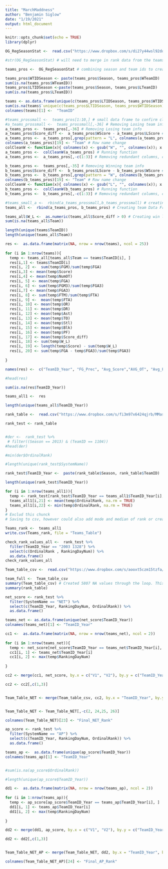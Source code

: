 ```yaml
---
title: "MarchMaddness"
author: "Benjamin Siglow"
date: "1/19/2021"
output: html_document
---
```


```r
knitr::opts_chunk$set(echo = TRUE)
library(dplyr)
```

```r
OG_RegSeasonStat <-  read.csv("https://www.dropbox.com/s/di27y44wsl92dqs/MRegularSeasonDetailedResults.csv?dl=1")

```

```r
#str(OG_RegSeasonStat) # will need to merge in rank data from the teams excel doc , currently working on individual team table

teams_pros <-  OG_RegSeasonStat # combining season and team ids to create a team data frame 

teams_pros$WTIDSeason <- paste(teams_pros$Season, teams_pros$WTeamID)
sum(is.na(teams_pros$WTeamID))
teams_pros$LTIDSeason <-paste(teams_pros$Season, teams_pros$LTeamID)
sum(is.na(teams_pros$LTeamID))
```

```r
teams <- as.data.frame(unique(c(teams_pros$LTIDSeason, teams_pros$WTIDSeason)))
sum(is.na(teams$`unique(c(teams_pros$LTIDSeason, teams_pros$WTIDSeason))`))
colnames(teams)[1] <-  "TeamID"
```

```r
#teams_prossmall <-  teams_pros[1:10,] # small data frame to confirm cleaning
#a_teams_prossmall <-  teams_prossmall[,-36] # Removing Losing team info (Smallframe)
a_teams_pros <-  teams_pros[,-36] # Removing Losing team info 
a_teams_pros$Score_diff <-  a_teams_pros$WScore - a_teams_pros$LScore # Creating score differenctial
a_teams_pros <-  a_teams_pros[,grep(pattern = "L", colnames(a_teams_pros),ignore.case = FALSE , invert = TRUE)] # Removing all columns relating to losing team 
colnames(a_teams_pros)[19] <- "Team" # Row name change
colCleanW <- function(x){ colnames(x) <- gsub("W", "", colnames(x)); x }  # Removing all prefix W in colnames
a_teams_pros <-  colCleanW(a_teams_pros) # Running function
a_teams_pros <-  a_teams_pros[,-c(1:3)] # Removing redundant columns, can be removed to spot check 
```


```r
b_teams_pros <-  teams_pros[,-35] # Removing Winning team info 
b_teams_pros$Score_diff <-  b_teams_pros$LScore - b_teams_pros$WScore # Creating score differential
b_teams_pros <-  b_teams_pros[,grep(pattern = "W", colnames(b_teams_pros),ignore.case = FALSE , invert = TRUE)] # Removing all columns relating to losing team 
colnames(b_teams_pros)[19] <- "Team" # Row name change
colCleanW <- function(x){ colnames(x) <- gsub("L", "", colnames(x)); x }  # Removing all prefix W in colnames
b_teams_pros <-  colCleanW(b_teams_pros) # Running function
b_teams_pros <-  b_teams_pros[,-c(1:3)] # Removing redundant columns, can be removed to spot check
```

```r
#teams_small_a <-  rbind(a_teams_prossmall,b_teams_prossmall) # creating winning and losing team stats in small format
teams_all <-  rbind(a_teams_pros, b_teams_pros) # Creating team Data Frame

teams_all$W_L <-  as.numeric(teams_all$Score_diff > 0) # Creating win loss column 
sum(is.na(teams_all$Team))
```

```r
length(unique(teams$TeamID))
length(unique(teams_all$Team))
```


```r
res <-  as.data.frame(matrix(NA, nrow = nrow(teams), ncol = 25))
                      
for (i in 1:nrow(teams)){
  temp <- teams_all[teams_all$Team == teams$TeamID[i], ]
  res[i,1] <- teams$TeamID[i]
  res[i, 2] <-  sum(temp$FGM)/sum(temp$FGA) 
  res[i,3] <- mean(temp$Score)
  res[i,4] <- mean(temp$NumOT)
  res[i, 5] <- mean(temp$FGA)
  res[i, 6] <- sum(temp$FGM3)/sum(temp$FGA3)
  res[i,7] <- mean(temp$FGA3)
  res[i, 8] <- sum(temp$FTM)/sum(temp$FTA)
  res[i, 9] <-  mean(temp$FTA)
  res[i, 10] <- mean(temp$OR)
  res[i, 11] <- mean(temp$DR)
  res[i, 12] <- mean(temp$Ast)
  res[i, 13] <- mean(temp$TO)
  res[i, 14] <- mean(temp$Stl)
  res[i, 15] <- mean(temp$Blk)
  res[i, 16] <- mean(temp$PF)
  res[i, 17] <- mean(temp$Score_diff)
  res[i, 18] <- sum(temp$W_L)
  res[i, 19] <- length(temp$Score) - sum(temp$W_L)
  res[i, 20] <- sum(temp$FGA - temp$FGA3)/sum(temp$FGA3)
  
}

names(res) <-  c("TeamID_Year", "FG_Prec", "Avg_Score","AVG_OT", "Avg_FGA", "FG3_Prec", "Avg_FGA3", "FT_Prec", "AVG_FTA", "AVG_OR", "AVG_DR", "AVG_AST", "ACG_TO", "AvG_Stl", "AVG_Blk", "AVG_PF", "AVG_Scor_Diff", "Num_Wins","Num_Loss","2pt_3pt_ratio" , "Avg_Rank", "Best_Rank", "Final_NET_Rank", "Final_AP_Rank")

#head(res)

sum(is.na(res$TeamID_Year))

teams_all1 <-  res

length(unique(teams_all$TeamID_Year))
```

```r
rank_table <-  read.csv("https://www.dropbox.com/s/fi3m97x6424qjrb/MMasseyOrdinals.csv?dl=1")

rank_test <- rank_table


#der <-  rank_test %>%
 # filter((Season == 2013) & (TeamID == 1104))
#head(der)

#min(der$OrdinalRank)

#length(unique(rank_test$SystemName))

```

```r
rank_test$TeamID_Year <-  paste(rank_table$Season, rank_table$TeamID)

length(unique(rank_test$TeamID_Year))

```



```r
for (i in 1:nrow(teams_all1)){
  temp <- rank_test[rank_test$TeamID_Year == teams_all1$TeamID_Year[i], ]
  teams_all1[i,21] <- mean(temp$OrdinalRank, na.rm = TRUE)
  teams_all1[i,22] <- min(temp$OrdinalRank, na.rm = TRUE)
}
# Exclud this chunck 
# Saving to csv, however could also add mode and median of rank or create chart of each ranking conglomerant 
```

```r
Teams_rank <-  teams_all1
write.csv(Teams_rank, file = "Teams_Table")
```


```r
check_rank_values_all <-  rank_test %>%
  filter(TeamID_Year == "2003 1328") %>%
  select(c(OrdinalRank , RankingDayNum)) %>%
  as.data.frame()
check_rank_values_all
```

```r
Team_table_csv <-  read.csv("https://www.dropbox.com/s/aooxt5czm15tzfa/Teams_Table?dl=1") # Read in of final team table so no need to use long loop. 

team_full <-  Team_table_csv
summary(Team_table_csv) # Created 5807 NA values through the loop. This will need to be reviewed. 
summary(rank_table)
```

```r

net_score <- rank_test %>%
  filter(SystemName == "NET") %>%
  select(c(TeamID_Year, RankingDayNum, OrdinalRank)) %>%
  as.data.frame()

teams_net <- as.data.frame(unique(net_score$TeamID_Year))
colnames(teams_net)[1] <- "TeamID_Year"

cc1 <-  as.data.frame(matrix(NA, nrow = nrow(teams_net), ncol = 2))
                      
for (i in 1:nrow(teams_net)){
  temp <- net_score[net_score$TeamID_Year == teams_net$TeamID_Year[i], ]
  cc1[i, 1] <- teams_net$TeamID_Year[i]
  cc1[i, 2] <- max(temp$RankingDayNum)
  
}

cc2 <- merge(cc1, net_score, by.x = c("V1", "V2"), by.y = c("TeamID_Year", "RankingDayNum"), all.x = TRUE)

cc2 <- cc2[,c(1,3)]


Team_Table_NET <- merge(Team_table_csv, cc2, by.x = "TeamID_Year", by.y = "V1", all.x = TRUE)


Team_Table_NET <- Team_Table_NET[,-c(2, 24,25, 26)]

colnames(Team_Table_NET)[23] <- "Final_NET_Rank"
```

```r


ap_score <- rank_test %>%
  filter(SystemName == "AP") %>%
  select(c(TeamID_Year, RankingDayNum, OrdinalRank)) %>%
  as.data.frame()

teams_ap <-  as.data.frame(unique(ap_score$TeamID_Year))
colnames(teams_ap)[1] <- "TeamID_Year"


#sum(is.na(ap_score$OrdinalRank))

#length(unique(ap_score$TeamID_Year))

dd1 <-  as.data.frame(matrix(NA, nrow = nrow(teams_ap), ncol = 2))
                      
for (i in 1:nrow(teams_ap)){
  temp <- ap_score[ap_score$TeamID_Year == teams_ap$TeamID_Year[i], ]
  dd1[i, 1] <- teams_ap$TeamID_Year[i]
  dd1[i, 2] <- max(temp$RankingDayNum)
  
}

dd2 <- merge(dd1, ap_score, by.x = c("V1", "V2"), by.y = c("TeamID_Year", "RankingDayNum"), all.x = TRUE)

dd2 <- dd2[,c(1,3)]


Team_Table_NET_AP <- merge(Team_Table_NET, dd2, by.x = "TeamID_Year", by.y = "V1", all.x = TRUE)

colnames(Team_Table_NET_AP)[24] <- "Final_AP_Rank"

```


